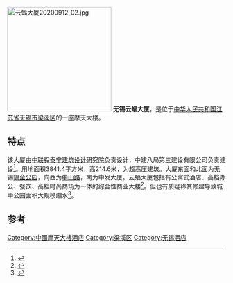 {{coord|31.57986|120.29543|display=title}}
[[File:云蝠大厦20200912_02.jpg|240px]]
'''无锡云蝠大厦'''，是位于[[中华人民共和国|中华人民共和国]][[江苏省|江苏省]][[无锡市|无锡市]][[梁溪区|梁溪区]]的一座摩天大楼。

== 特点 == 
该大厦由[[中联程泰宁建筑设计研究院|中联程泰宁建筑设计研究院]]负责设计，中建八局第三建设有限公司负责建设<ref>{{Cite book|title=江苏年鉴 2018|last=江苏省人民政府办公厅主管；江苏省地方志办公室主办|first=|publisher=江苏年鉴杂志社|year=2018.12|isbn=|location=|pages=189-190}}</ref>。用地面积3841.4平方米，高214.6米，为超高压建筑。大厦东面和北面为无锡[[城中公园|锡金公园]]，向西为[[中山路_(无锡)|中山路]]，南为中发大厦。云蝠大厦包括有公寓式酒店、高档办公、餐饮、高档时尚商场为一体的综合性商业大楼<ref>{{Cite book|title=中国现代建筑集成 办公|last=王兴田著|first=|publisher=天津：[[天津大学出版社|天津大学出版社]]|year=2010.08|isbn=978-7-5618-3658-3|location=|pages=122}}</ref>。但也有质疑称其修建导致城中公园面积大规模缩水<ref>{{Cite book|title=无锡 一座江南水城的百年回望|last=汪春劼著|first=|publisher=上海：[[同济大学出版社|同济大学出版社]]|year=2018.06|isbn=978-7-5608-7800-3|location=|pages=147}}</ref>。

==参考==
{{reflist}}

[[Category:中國摩天大樓酒店|Category:中國摩天大樓酒店]]
[[Category:梁溪区|Category:梁溪区]]
[[Category:无锡酒店|Category:无锡酒店]]